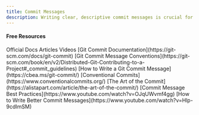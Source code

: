 ```yaml
---
title: Commit Messages
description: Writing clear, descriptive commit messages is crucial for maintaining a useful Git history and facilitating collaboration with other developers.
---
```

#### Free Resources

<Tabs defaultValue="official">
<TabsList>
<TabsTrigger value="official">Official Docs</TabsTrigger>
<TabsTrigger value="article">Articles</TabsTrigger>
<TabsTrigger value="video">Videos</TabsTrigger>
</TabsList>

<TabsContent value="official">
<Note title="Official Docs">
[Git Commit Documentation](https://git-scm.com/docs/git-commit)
[Git Commit Message Conventions](https://git-scm.com/book/en/v2/Distributed-Git-Contributing-to-a-Project#_commit_guidelines)
</Note>
</TabsContent>
<TabsContent value="article">
<Note title="Articles">
[How to Write a Git Commit Message](https://cbea.ms/git-commit/)
[Conventional Commits](https://www.conventionalcommits.org/)
[The Art of the Commit](https://alistapart.com/article/the-art-of-the-commit/)
</Note>
</TabsContent>
<TabsContent value="video">
<Note title="Videos">
[Commit Message Best Practices](https://www.youtube.com/watch?v=OJqUWvmf4gg)
[How to Write Better Commit Messages](https://www.youtube.com/watch?v=Hlp-9cdImSM)
</Note>
</TabsContent>
</Tabs>
